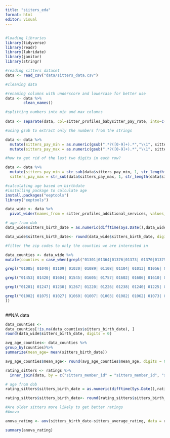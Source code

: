 ```yaml
---
title: "siiters_eda"
format: html
editor: visual
---
```


## 

```r
#loading libraries
library(tidyverse)
library(readr)
library(lubridate)
library(janitor)
library(stringr)
```

```r
#reading sitters dataset 
data <- read_csv("data/sitters_data.csv")
```

```r
#cleaning data 

#renaming columns with underscore and lowercase for better use
data <- data %>%
        clean_names()

#splitting numbers into min and max columns 
  
data <- separate(data, col=sitter_profiles_babysitter_pay_rate, into=c('sitters_pay_min', 'sitters_pay_max'), sep=',',remove = TRUE)

#using gsub to extract only the numbers from the strings

data <- data %>% 
  mutate(sitters_pay_min = as.numeric(gsub(".*?([0-9]+).*","\\1", sitters_pay_min))) %>% 
  mutate(sitters_pay_max = as.numeric(gsub(".*?([0-9]+).*","\\1", sitters_pay_max)))

#how to get rid of the last two digits in each row? 

data <- data %>% 
  mutate(sitters_pay_min = str_sub(data$sitters_pay_min, 1, str_length(data$sitters_pay_min)-2),
  sitters_pay_max = str_sub(data$sitters_pay_max, 1, str_length(data$sitters_pay_max)-2)) 


```

```r
#calculating age based on birthdate 
#installing package to calculate age 
install.packages("eeptools") 
library("eeptools")

```

```r
data_wide <- data %>% 
  pivot_wider(names_from = sitter_profiles_additional_services, values_from = sitters_member_id)

# age from dob
data_wide$sitters_birth_date = as.numeric(difftime(Sys.Date(),data_wide$sitters_birth_date, units = "weeks"))/52.25

data_wide$sitters_birth_date<- round(data_wide$sitters_birth_date, digits = 0)


```

```r

#filter the zip codes to only the counties we are interested in 

data_counties <- data_wide %>% 
mutate(counties = case_when(grepl("01301|01364|01376|01373| 01370|01375|01360|01337|01351|01039|01340|01354|01341|01054| 01339|01344|01072|01342|01330|01355|01378|01349|01379|01367|01350| 01338|01380|01346|01302|01347|01093", sitters_zipcode, ignore.case = TRUE) ~ "Franklin", 

grepl("01085| 01040| 01109| 01020| 01089| 01108| 01104| 01013| 01056| 01028| 01106| 01001| 01095| 01118| 01119| 01030| 01105| 01069| 01107| 01151| 01077| 01057| 01129| 01036| 01010| 01114| 01195| 01133| 01128| 01022| 01050| 01521| 01103| 01034| 01080| 01081| 01071| 01011| 01008| 01029| 01009| 01014| 01021| 01041| 01079| 01086| 01090| 01097| 01101| 01102| 01111| 01115| 01116| 01138| 01139| 01144| 01152| 01199",sitters_zipcode, ignore.case = TRUE) ~ "Hampden",

grepl("01453| 01420| 01604| 01545| 01605| 01757| 01602| 01606| 01610| 01440| 01581| 01609| 01603| 01570| 01550| 01501| 01520| 01532| 01510| 01569| 01527| 01331| 01507| 01082| 01562| 01571| 01607| 01462| 01540| 01772| 01475| 01588| 01590| 01504| 01543| 01516| 01473| 01583| 01564| 01568| 01519| 01523| 01524| 01536| 01566| 01534| 01585| 01756| 01747| 01451| 01430| 01740| 01005| 01612| 01468| 01608| 01535| 01010| 01560| 01452| 01505| 01506| 01541| 01503| 01518| 01436| 01529| 01522| 01542| 01434| 01515| 01537| 01611| 01368| 01068| 01531| 01366| 01031| 01083| 01037| 01745| 01074| 01477| 01517| 01580| 01582| 01654| 01613| 01092| 01094| 01438| 01441| 01467| 01655| 01508| 01509| 01525| 01526| 01538| 01546| 01561| 01586| 01601| 01614| 01615| 01653",sitters_zipcode, ignore.case = TRUE) ~ "Worcester",

grepl("01201| 01247| 01230| 01267| 01220| 01226| 01238| 01240| 01225| 01235| 01223| 01257| 01237| 12168| 01266| 01245| 01254| 01008| 01258| 01270| 01236| 01255| 01262| 01259| 01253| 01256| 01222| 01264| 01350| 01229| 01029| 01260| 01343| 01224| 01202| 01203| 01227| 01242| 01244| 01252| 01263", sitters_zipcode, ignore.case = TRUE) ~ "Berkshire",

grepl("01002| 01075| 01027| 01060| 01007| 01003| 01082| 01062| 01073| 01033| 01035| 01050| 01038| 01039| 01096| 01053| 01011| 01026| 01098| 01088| 01063| 01070| 01032| 01012| 01084| 01066| 01243| 01004| 01059| 01061", sitters_zipcode, ignore.case = TRUE) ~ "Hampshire", TRUE ~ "Other"
))
  

```

##N/A data
```r
data_counties <-
data_counties[!is.na(data_counties$sitters_birth_date), ]
round(data_wide$sitters_birth_date, digits = 0)
```


```r
avg_age_counties<- data_counties %>%
group_by(counties)%>%
summarize(mean_age= mean(sitters_birth_date))

avg_age_counties$mean_age<- round(avg_age_counties$mean_age, digits = 0)

```


```r

rating_sitters <- ratings %>%
  inner_join(data, by = c("sitters_member_id" = "sitters_member_id", "sitters_user_id" = "sitters_user_id"))
```

```r
# age from dob
rating_sitters$sitters_birth_date = as.numeric(difftime(Sys.Date(),rating_sitters$sitters_birth_date, units = "weeks"))/52.25

rating_sitters$sitters_birth_date<- round(rating_sitters$sitters_birth_date, digits = 0)
```

```r
#Are older sitters more likely to get better ratings
#Anova 

anova_rating <- aov(sitters_birth_date~sitters_average_rating, data = rating_sitters)

summary(anova_rating)

```


